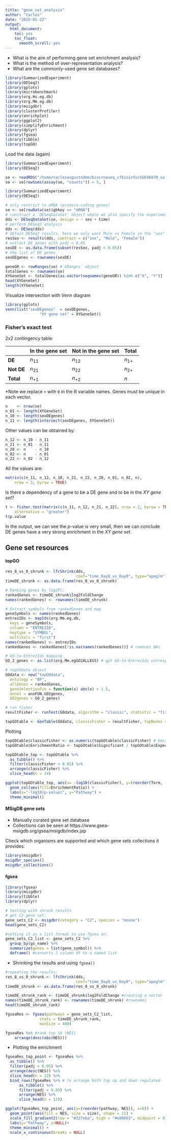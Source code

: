 ```yaml
---
title: "gene_set_analysis"
author: "Carlos"
date: "2025-01-22"
output: 
  html_document:
    toc: yes
    toc_float:
      smooth_scroll: yes
---
```


::: questions
-   What is the aim of performing gene set enrichment analysis?
-   What is the method of over-representation analysis?
-   What are the commonly-used gene set databases?
:::

```r
library(SummarizedExperiment)
library(DESeq2)
library(gplots)
library(microbenchmark)
library(org.Hs.eg.db)
library(org.Mm.eg.db)
library(msigdbr)
library(clusterProfiler)
library(enrichplot)
library(ggplot2)
library(simplifyEnrichment)
library(dplyr)
library(fgsea)
library(tibble)
library(topGO)
```

Load the data (again)

```r
library(SummarizedExperiment)
library(DESeq2)

se <- readRDS("/home/carlosaugustodmm/biocrnaseq_cfbioinfo/GSE96870_se.rds")
se <- se[rowSums(assay(se, "counts")) > 5, ]
```

```r
library(SummarizedExperiment)
library(DESeq2)

# only restrict to mRNA (protein-coding genes)
se <- se[rowData(se)$gbkey == "mRNA"]
# construct a `DESeqDataSet` object where we also specify the experimental design
dds <- DESeqDataSet(se, design = ~ sex + time)
# perform DESeq2 analysis
dds <- DESeq(dds)
# obtain DESeq2 results, here we only want Male vs Female in the "sex" variable
resSex <- results(dds, contrast = c("sex", "Male", "Female"))
# extract DE genes with padj < 0.05
sexDE <- as.data.frame(subset(resSex, padj < 0.05))
# the list of DE genes
sexDEgenes <- rownames(sexDE)
```

```r
geneGR <- rowRanges(se) #`GRanges` object
totalGenes <- rownames(se)
XYGeneSet <- totalGenes[as.vector(seqnames(geneGR)) %in% c("X", "Y")]
head(XYGeneSet)
length(XYGeneSet)
```

Visualize intersection with Venn diagram

```r
library(gplots)
venn(list("sexDEgenes"  = sexDEgenes, 
               "XY gene set" = XYGeneSet))
```

### Fisher's exact test

2x2 contingency table:

|            | In the gene set | Not in the gene set | Total    |
|------------|-----------------|---------------------|----------|
| **DE**     | $n_{11}$        | $n_{12}$            | $n_{1+}$ |
| **Not DE** | $n_{21}$        | $n_{22}$            | $n_{2+}$ |
| **Total**  | $n_{+1}$        | $n_{+2}$            | $n$      |

\*Note we replace `+` with `0` in the R variable names. Genes must be
unique in each vector.

```r
n    <- nrow(se)
n_01 <- length(XYGeneSet)
n_10 <- length(sexDEgenes)
n_11 <- length(intersect(sexDEgenes, XYGeneSet))
```

Other values can be obtained by:

```r
n_12 <- n_10 - n_11
n_21 <- n_01 - n_11
n_20 <- n    - n_10
n_02 <- n    - n_01
n_22 <- n_02 - n_12
```

All the values are:

```r
matrix(c(n_11, n_12, n_10, n_21, n_22, n_20, n_01, n_02, n),
    nrow = 3, byrow = TRUE)
```

Is there a dependency of a gene to be a DE gene and to be in the *XY
gene set*?

```r
t <- fisher.test(matrix(c(n_11, n_12, n_21, n_22), nrow = 2, byrow = TRUE),
    alternative = "greater")
t$p.value
```

In the output, we can see the *p*-value is very small, then we can
conclude DE genes have a very strong enrichment in the *XY gene set*.

## Gene set resources

#### topGO 
```r
res_8_vs_0_shrunk <- lfcShrink(dds,
                               coef="time_Day8_vs_Day0", type="apeglm") 
timeDE_shrunk <- as.data.frame(res_8_vs_0_shrunk)
```

```r
# Ranking genes by log2FC:
rankedGenes <- timeDE_shrunk$log2FoldChange
names(rankedGenes) <- rownames(timeDE_shrunk)

# Extract symbols from rankedGenes and map
geneSymbols <- names(rankedGenes)
entrezIDs <- mapIds(org.Mm.eg.db,
  keys = geneSymbols,
  column = "ENTREZID",
  keytype = "SYMBOL",
  multiVals = "first")
names(rankedGenes) <- entrezIDs
rankedGenes <- rankedGenes[!is.na(names(rankedGenes))] # removes NAs

# GO-to-EntrezIds mapping
GO_2_genes <- as.list(org.Mm.egGO2ALLEGS) # get GO-to-EntrezIds correspondence
```

```r
# topGOdata object
GOdata <- new("topGOdata",
  ontology = "BP",
  allGenes = rankedGenes,
  geneSelectionFun = function(x) abs(x) > 1.5,
  annot = annFUN.GO2genes,
  GO2genes = GO_2_genes)

# run fisher
resultFisher <- runTest(GOdata, algorithm = "classic", statistic = "fisher")

topGOtable <- GenTable(GOdata, classicFisher = resultFisher, topNodes = length(resultFisher@score))
```

Plotting
```r
topGOtable$classicFisher <- as.numeric(topGOtable$classicFisher) # because otherwise it's set as `chr`
topGOtable$EnrichmentRatio <- topGOtable$Significant / topGOtable$Expected

topGOtable_top <- topGOtable %>%
  as_tibble() %>%
  filter(classicFisher < 0.05) %>%
  arrange(classicFisher) %>%
  slice_head(n = 24)

ggplot(topGOtable_top, aes(x= -log10(classicFisher), y=(reorder(Term, -log10(classicFisher))))) +
  geom_col(aes(fill=EnrichmentRatio)) +
  labs(x="-log10(p-value)", y="Pathway") +
  theme_minimal()
```

#### MSigDB gene sets

-   Manually curated gene set database
-   Collections can be seen at https://www.gsea-msigdb.org/gsea/msigdb/index.jsp

Check which organisms are supported and which gene sets collections it
provides:

```r
library(msigdbr)
msigdbr_species()
msigdbr_collections()
```

#### fgsea

```r
library(fgsea)
library(msigdbr)
library(tibble)
library(dplyr)

# testing with shrunk results
# get C2 gene set:
gene_sets_C2 <- msigdbr(category = "C2", species = "mouse")
head(gene_sets_C2)

#setting it as a list format to use fgsea on:
gene_sets_C2_list <- gene_sets_C2 %>%
  group_by(gs_name) %>%
  summarize(genes = list(gene_symbol)) %>%
  deframe() #converts 2 column df to a named list
```

-   Shrinking the results and using `fgsea()`

```r
#repeating the results:
res_8_vs_0_shrunk <- lfcShrink(dds,
                               coef="time_Day8_vs_Day0", type="apeglm") 
timeDE_shrunk <- as.data.frame(res_8_vs_0_shrunk)

timeDE_shrunk_rank <- timeDE_shrunk$log2FoldChange #creating a vector
names(timeDE_shrunk_rank) <- rownames(timeDE_shrunk) #rownames
head(timeDE_shrunk_rank)

fgseaRes <- fgsea(pathways = gene_sets_C2_list,
               stats = timeDE_shrunk_rank,
               maxSize = 400)

fgseaRes %>% #rank top 10 |NES|
    arrange(desc(abs(NES)))
```

-   Plotting the enrichment

```r
fgseaRes_top_point <- fgseaRes %>%
  as_tibble() %>%
  filter(padj < 0.05) %>%
  arrange(desc(NES)) %>%
  slice_head(n = 12) %>%
  bind_rows(fgseaRes %>% # to arrange both top up and down regulated
      as_tibble() %>%
      filter(padj < 0.05) %>%
      arrange(NES) %>%
      slice_head(n = 12))

ggplot(fgseaRes_top_point, aes(y=(reorder(pathway, NES)), x=0)) +
  geom_point(aes(fill = NES, size = size), shape = 21) +
  scale_fill_gradient2(low = "#327eba", high = "#e06663", midpoint = 0) +
  labs(y="Pathway", x=NULL)+
  theme_minimal() +
  scale_x_continuous(breaks = NULL)
```

